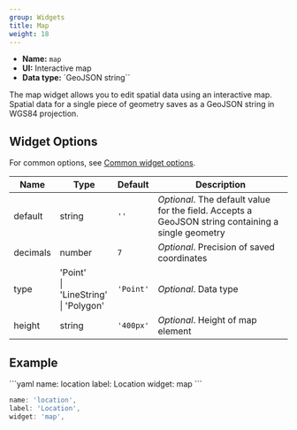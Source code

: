 ```yaml
---
group: Widgets
title: Map
weight: 18
---
```


- **Name:** `map`
- **UI:** Interactive map
- **Data type:** `GeoJSON string``

The map widget allows you to edit spatial data using an interactive map. Spatial data for a single piece of geometry saves as a GeoJSON string in WGS84 projection.

## Widget Options

For common options, see [Common widget options](/docs/widgets#common-widget-options).

| Name     | Type                                           | Default   | Description                                                                                        |
| -------- | ---------------------------------------------- | --------- | -------------------------------------------------------------------------------------------------- |
| default  | string                                         | `''`      | _Optional_. The default value for the field. Accepts a GeoJSON string containing a single geometry |
| decimals | number                                         | `7`       | _Optional_. Precision of saved coordinates                                                         |
| type     | 'Point'<br />\| 'LineString'<br />\| 'Polygon' | `'Point'` | _Optional_. Data type                                                                              |
| height   | string                                         | `'400px'` | _Optional_. Height of map element                                                                  |

## Example

<CodeTabs>
```yaml
name: location
label: Location
widget: map
```

```js
name: 'location',
label: 'Location',
widget: 'map',
```

</CodeTabs>
